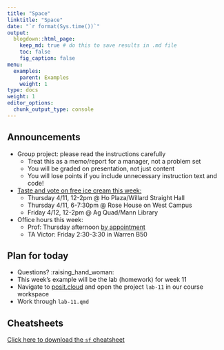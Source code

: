 ```yaml
---
title: "Space"
linktitle: "Space"
date: "`r format(Sys.time())`"
output:
  blogdown::html_page:
    keep_md: true # do this to save results in .md file
    toc: false
    fig_caption: false
menu:
  examples:
    parent: Examples
    weight: 1
type: docs
weight: 1
editor_options:
  chunk_output_type: console
---
```


## Announcements
- Group project: please read the instructions carefully
  - Treat this as a memo/report for a manager, not a problem set
  - You will be graded on presentation, not just content
  - You will lose points if you include unnecessary instruction text and code!
- [Taste and vote on free ice cream this week:](https://news.cornell.edu/stories/2024/04/freedom-expression-ice-cream-voting-april-10-12)
  - Thursday 4/11, 12-2pm @ Ho Plaza/Willard Straight Hall
  - Thursday 4/11, 6-7:30pm @ Rose House on West Campus
  - Friday 4/12, 12-2pm @ Ag Quad/Mann Library
- Office hours this week:
  - Prof: Thursday afternoon [by appointment](http://aem2850.youcanbook.me)
  - TA Victor: Friday 2:30-3:30 in Warren B50

## Plan for today
- Questions? :raising_hand_woman:
- This week's example will be the lab (homework) for week 11
- Navigate to [posit.cloud](http://posit.cloud) and open the project `lab-11` in our course workspace
- Work through `lab-11.qmd`


## Cheatsheets

[Click here to download the `sf` cheatsheet](https://rstudio.github.io/cheatsheets/sf.pdf)

